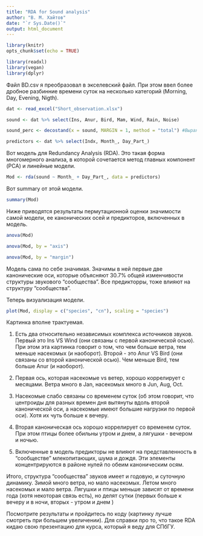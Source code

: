 ```yaml
---
title: "RDA for Sound analysis"
author: "В. М. Хайтов"
date: "`r Sys.Date()`"
output: html_document
---
```


```r
library(knitr)
opts_chunk$set(echo = TRUE)
```

```r
library(readxl)
library(vegan)
library(dplyr)

```


Файл BD.csv я преобразовал в экселевский файл. При этом ввел более дробное разбинние времени суток на несколько категорий (Morning, Day, Evening, Nigth).

```r

dat <- read_excel("Short_observation.xlsx")

sound <- dat %>% select(Ins, Anur, Bird, Mam, Wind, Rain, Noise)

sound_perc <- decostand(x = sound, MARGIN = 1, method = "total") #Выражаем в представленность источников звука в долях.

predictors <- dat %>% select(Indx, Month_, Day_Part_)


```


Вот модель для Redundancy Analysis (RDA). Это такая форма многомерного анализа, в которой сочетается метод главных компонент (PCA) и линейные модели. 


```r

Mod <- rda(sound ~ Month_ + Day_Part_, data = predictors)

```


Вот summary от этой модели.

```r

summary(Mod)
```


Ниже приводятся результаты пермутационной оценки значимости самой модели, ее канонических осей и предикторов, включенных в модель.

```r

anova(Mod)

anova(Mod, by = "axis")

anova(Mod, by = "margin")

```


Модель сама по себе значимая. Значимы в ней первые две канонические оси, которые объясняют 30.7% общей изменчивости структуры звукового "сообщества". Все предикторры, тоже влияют на структуру "сообщества".



Теперь визуализация модели.

```r
plot(Mod, display = c("species", "cn"), scaling = "species")
```

Картинка вполне трактуемая. 

1. Есть два относительно независимых комплекса источников звуков. Первый это Ins VS Wind (они связаны с первой канонической осью). При этом эта картинка говорит о том, что чем больше ветра, тем меньше насекомых (и наоборот). Второй - это  Anur VS Bird (они связаны со второй канонической осью). Чем меньше Bird, тем больше  Anur (и наоборот).

2. Первая ось, которая насекомые vs  ветер, хорошо коррелирует с месяцами. Ветра много в Jan, насекомых много в Jun, Aug, Oct. 

3. Насекомые слабо связаны со временем суток (об этом говорит, что центроиды для разных времен дня вытянуты вдоль второй канонической оси, а насекомые имеют большие нагрузки по первой оси). Хотя их чуть больше к вечеру.
4. Вторая каноническая ось хорошо коррелирует со временем суток. При этом птицы более обильны утром и днем, а лягушки - вечером и ночью.

5. Включенные в модель предикторы не влияют на представленность в "сообществе" млекопитающих, шума и дождя. Эти элементы концентрируются в районе нулей по обеим каноническим осям.


Итого, структура "сообщества" звуков имеет и годовую, и суточную динамику. Зимой много ветра, но мало насекомых. Летом много насекомых и мало ветра. Лягушки и птицы меньше зависят от времени года (хотя некоторая связь есть), но делят сутки (первых больше к вечеру и в ночи, вторых - утром и днем )   


Посмотрите результаты и пройдитесь по коду (картинку лучше смотреть при большем увеличении). 
Для справки про то, что такое RDA кидаю свою презентацию для курса, который я веду для СПбГУ.
